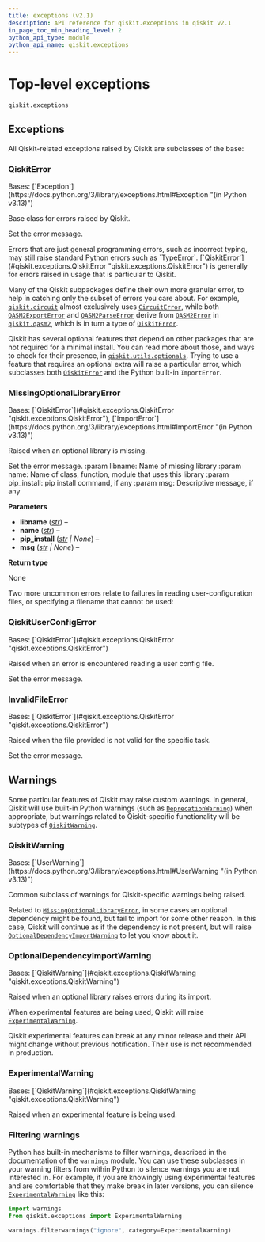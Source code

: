 ```yaml
---
title: exceptions (v2.1)
description: API reference for qiskit.exceptions in qiskit v2.1
in_page_toc_min_heading_level: 2
python_api_type: module
python_api_name: qiskit.exceptions
---
```


<span id="module-qiskit.exceptions" />

<span id="qiskit-exceptions" />

<span id="top-level-exceptions-qiskit-exceptions" />

# Top-level exceptions

`qiskit.exceptions`

## Exceptions

All Qiskit-related exceptions raised by Qiskit are subclasses of the base:

### QiskitError

<Class id="qiskit.exceptions.QiskitError" github="https://github.com/Qiskit/qiskit/tree/stable/2.1/qiskit/exceptions.py#L92-L102" signature="qiskit.exceptions.QiskitError(*message)" modifiers="exception">
  Bases: [`Exception`](https://docs.python.org/3/library/exceptions.html#Exception "(in Python v3.13)")

  Base class for errors raised by Qiskit.

  Set the error message.
</Class>

<Admonition title="Note" type="note">
  Errors that are just general programming errors, such as incorrect typing, may still raise standard Python errors such as `TypeError`. [`QiskitError`](#qiskit.exceptions.QiskitError "qiskit.exceptions.QiskitError") is generally for errors raised in usage that is particular to Qiskit.
</Admonition>

Many of the Qiskit subpackages define their own more granular error, to help in catching only the subset of errors you care about. For example, [`qiskit.circuit`](circuit#module-qiskit.circuit "qiskit.circuit") almost exclusively uses [`CircuitError`](circuit#qiskit.circuit.CircuitError "qiskit.circuit.CircuitError"), while both [`QASM2ExportError`](qasm2#qiskit.qasm2.QASM2ExportError "qiskit.qasm2.QASM2ExportError") and [`QASM2ParseError`](qasm2#qiskit.qasm2.QASM2ParseError "qiskit.qasm2.QASM2ParseError") derive from [`QASM2Error`](qasm2#qiskit.qasm2.QASM2Error "qiskit.qasm2.QASM2Error") in [`qiskit.qasm2`](qasm2#module-qiskit.qasm2 "qiskit.qasm2"), which is in turn a type of [`QiskitError`](#qiskit.exceptions.QiskitError "qiskit.exceptions.QiskitError").

Qiskit has several optional features that depend on other packages that are not required for a minimal install. You can read more about those, and ways to check for their presence, in [`qiskit.utils.optionals`](utils#module-qiskit.utils.optionals "qiskit.utils.optionals"). Trying to use a feature that requires an optional extra will raise a particular error, which subclasses both [`QiskitError`](#qiskit.exceptions.QiskitError "qiskit.exceptions.QiskitError") and the Python built-in `ImportError`.

### MissingOptionalLibraryError

<Class id="qiskit.exceptions.MissingOptionalLibraryError" github="https://github.com/Qiskit/qiskit/tree/stable/2.1/qiskit/exceptions.py#L111-L135" signature="qiskit.exceptions.MissingOptionalLibraryError(libname, name, pip_install=None, msg=None)" modifiers="exception">
  Bases: [`QiskitError`](#qiskit.exceptions.QiskitError "qiskit.exceptions.QiskitError"), [`ImportError`](https://docs.python.org/3/library/exceptions.html#ImportError "(in Python v3.13)")

  Raised when an optional library is missing.

  Set the error message. :param libname: Name of missing library :param name: Name of class, function, module that uses this library :param pip\_install: pip install command, if any :param msg: Descriptive message, if any

  **Parameters**

  *   **libname** ([*str*](https://docs.python.org/3/library/stdtypes.html#str "(in Python v3.13)")) –
  *   **name** ([*str*](https://docs.python.org/3/library/stdtypes.html#str "(in Python v3.13)")) –
  *   **pip\_install** ([*str*](https://docs.python.org/3/library/stdtypes.html#str "(in Python v3.13)") *| None*) –
  *   **msg** ([*str*](https://docs.python.org/3/library/stdtypes.html#str "(in Python v3.13)") *| None*) –

  **Return type**

  None
</Class>

Two more uncommon errors relate to failures in reading user-configuration files, or specifying a filename that cannot be used:

### QiskitUserConfigError

<Class id="qiskit.exceptions.QiskitUserConfigError" github="https://github.com/Qiskit/qiskit/tree/stable/2.1/qiskit/exceptions.py#L105-L108" signature="qiskit.exceptions.QiskitUserConfigError(*message)" modifiers="exception">
  Bases: [`QiskitError`](#qiskit.exceptions.QiskitError "qiskit.exceptions.QiskitError")

  Raised when an error is encountered reading a user config file.

  Set the error message.
</Class>

### InvalidFileError

<Class id="qiskit.exceptions.InvalidFileError" github="https://github.com/Qiskit/qiskit/tree/stable/2.1/qiskit/exceptions.py#L138-L139" signature="qiskit.exceptions.InvalidFileError(*message)" modifiers="exception">
  Bases: [`QiskitError`](#qiskit.exceptions.QiskitError "qiskit.exceptions.QiskitError")

  Raised when the file provided is not valid for the specific task.

  Set the error message.
</Class>

## Warnings

Some particular features of Qiskit may raise custom warnings. In general, Qiskit will use built-in Python warnings (such as [`DeprecationWarning`](https://docs.python.org/3/library/exceptions.html#DeprecationWarning "(in Python v3.13)")) when appropriate, but warnings related to Qiskit-specific functionality will be subtypes of [`QiskitWarning`](#qiskit.exceptions.QiskitWarning "qiskit.exceptions.QiskitWarning").

### QiskitWarning

<Class id="qiskit.exceptions.QiskitWarning" github="https://github.com/Qiskit/qiskit/tree/stable/2.1/qiskit/exceptions.py#L142-L143" signature="qiskit.exceptions.QiskitWarning" modifiers="exception">
  Bases: [`UserWarning`](https://docs.python.org/3/library/exceptions.html#UserWarning "(in Python v3.13)")

  Common subclass of warnings for Qiskit-specific warnings being raised.
</Class>

Related to [`MissingOptionalLibraryError`](#qiskit.exceptions.MissingOptionalLibraryError "qiskit.exceptions.MissingOptionalLibraryError"), in some cases an optional dependency might be found, but fail to import for some other reason. In this case, Qiskit will continue as if the dependency is not present, but will raise [`OptionalDependencyImportWarning`](#qiskit.exceptions.OptionalDependencyImportWarning "qiskit.exceptions.OptionalDependencyImportWarning") to let you know about it.

### OptionalDependencyImportWarning

<Class id="qiskit.exceptions.OptionalDependencyImportWarning" github="https://github.com/Qiskit/qiskit/tree/stable/2.1/qiskit/exceptions.py#L146-L149" signature="qiskit.exceptions.OptionalDependencyImportWarning" modifiers="exception">
  Bases: [`QiskitWarning`](#qiskit.exceptions.QiskitWarning "qiskit.exceptions.QiskitWarning")

  Raised when an optional library raises errors during its import.
</Class>

When experimental features are being used, Qiskit will raise [`ExperimentalWarning`](#qiskit.exceptions.ExperimentalWarning "qiskit.exceptions.ExperimentalWarning").

<Admonition title="Warning" type="caution">
  Qiskit experimental features can break at any minor release and their API might change without previous notification. Their use is not recommended in production.
</Admonition>

### ExperimentalWarning

<Class id="qiskit.exceptions.ExperimentalWarning" github="https://github.com/Qiskit/qiskit/tree/stable/2.1/qiskit/exceptions.py#L152-L153" signature="qiskit.exceptions.ExperimentalWarning" modifiers="exception">
  Bases: [`QiskitWarning`](#qiskit.exceptions.QiskitWarning "qiskit.exceptions.QiskitWarning")

  Raised when an experimental feature is being used.
</Class>

### Filtering warnings

Python has built-in mechanisms to filter warnings, described in the documentation of the [`warnings`](https://docs.python.org/3/library/warnings.html#module-warnings "(in Python v3.13)") module. You can use these subclasses in your warning filters from within Python to silence warnings you are not interested in. For example, if you are knowingly using experimental features and are comfortable that they make break in later versions, you can silence [`ExperimentalWarning`](#qiskit.exceptions.ExperimentalWarning "qiskit.exceptions.ExperimentalWarning") like this:

```python
import warnings
from qiskit.exceptions import ExperimentalWarning

warnings.filterwarnings("ignore", category=ExperimentalWarning)
```


